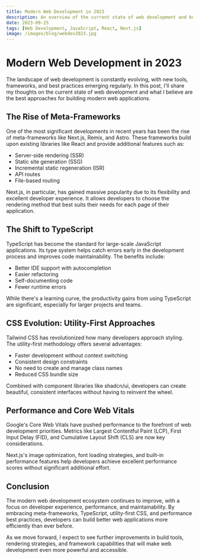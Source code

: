 ```yaml
---
title: Modern Web Development in 2023
description: An overview of the current state of web development and best practices
date: 2023-09-25
tags: [Web Development, JavaScript, React, Next.js]
image: /images/blog/webdev2023.jpg
---
```


# Modern Web Development in 2023

The landscape of web development is constantly evolving, with new tools, frameworks, and best practices emerging regularly. In this post, I'll share my thoughts on the current state of web development and what I believe are the best approaches for building modern web applications.

## The Rise of Meta-Frameworks

One of the most significant developments in recent years has been the rise of meta-frameworks like Next.js, Remix, and Astro. These frameworks build upon existing libraries like React and provide additional features such as:

- Server-side rendering (SSR)
- Static site generation (SSG)
- Incremental static regeneration (ISR)
- API routes
- File-based routing

Next.js, in particular, has gained massive popularity due to its flexibility and excellent developer experience. It allows developers to choose the rendering method that best suits their needs for each page of their application.

## The Shift to TypeScript

TypeScript has become the standard for large-scale JavaScript applications. Its type system helps catch errors early in the development process and improves code maintainability. The benefits include:

- Better IDE support with autocompletion
- Easier refactoring
- Self-documenting code
- Fewer runtime errors

While there's a learning curve, the productivity gains from using TypeScript are significant, especially for larger projects and teams.

## CSS Evolution: Utility-First Approaches

Tailwind CSS has revolutionized how many developers approach styling. The utility-first methodology offers several advantages:

- Faster development without context switching
- Consistent design constraints
- No need to create and manage class names
- Reduced CSS bundle size

Combined with component libraries like shadcn/ui, developers can create beautiful, consistent interfaces without having to reinvent the wheel.

## Performance and Core Web Vitals

Google's Core Web Vitals have pushed performance to the forefront of web development priorities. Metrics like Largest Contentful Paint (LCP), First Input Delay (FID), and Cumulative Layout Shift (CLS) are now key considerations.

Next.js's image optimization, font loading strategies, and built-in performance features help developers achieve excellent performance scores without significant additional effort.

## Conclusion

The modern web development ecosystem continues to improve, with a focus on developer experience, performance, and maintainability. By embracing meta-frameworks, TypeScript, utility-first CSS, and performance best practices, developers can build better web applications more efficiently than ever before.

As we move forward, I expect to see further improvements in build tools, rendering strategies, and framework capabilities that will make web development even more powerful and accessible.
